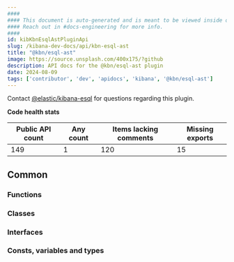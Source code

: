 ```yaml
---
####
#### This document is auto-generated and is meant to be viewed inside our experimental, new docs system.
#### Reach out in #docs-engineering for more info.
####
id: kibKbnEsqlAstPluginApi
slug: /kibana-dev-docs/api/kbn-esql-ast
title: "@kbn/esql-ast"
image: https://source.unsplash.com/400x175/?github
description: API docs for the @kbn/esql-ast plugin
date: 2024-08-09
tags: ['contributor', 'dev', 'apidocs', 'kibana', '@kbn/esql-ast']
---
```




Contact [@elastic/kibana-esql](https://github.com/orgs/elastic/teams/kibana-esql) for questions regarding this plugin.

**Code health stats**

| Public API count  | Any count | Items lacking comments | Missing exports |
|-------------------|-----------|------------------------|-----------------|
| 149 | 1 | 120 | 15 |

## Common

### Functions
<DocDefinitionList data={kbnEsqlAstObj.common.functions}/>

### Classes
<DocDefinitionList data={kbnEsqlAstObj.common.classes}/>

### Interfaces
<DocDefinitionList data={kbnEsqlAstObj.common.interfaces}/>

### Consts, variables and types
<DocDefinitionList data={kbnEsqlAstObj.common.misc}/>

